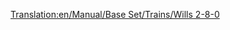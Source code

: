 [[Translation:en/Manual/Base Set/Trains/Wills 2-8-0]]
{{it/Manuale/Set base/Treni/StatLocomotive|Image=[[File:en/Manual/Base Set/Trains/Wills280.png]]
|Name=Wills 2-8-0
|Cost=€ 32.812
|Speed=88 km/h (55 mph)
|Weight=145 t
|Power=1.115 hp (820 kW)
|Annual=€ 4.264
|Designed=1944
|Lifespan=20
|Capacity=N/A
|Description=L'unica locomotiva a vapore per i climi sub-artico e tropicale. 2-8-0 rappresenta la disposizione delle ruote di due ruote anteriori su un asse, otto ruote motrici motorizzate e accoppiate su quattro assi e nessuna ruota posteriore.

|Real-life=Esistono varie locomotive 2-8-0. Su quale di esse si basa la versione di Transport Tycoon non è chiaro, tuttavia [https://en.wikipedia.org/wiki/2-8-0#United_States ha una somiglianza con varie locomotive 2-8-0 popolari in Nord America] e modelli di locomotive 2-8-0 costruiti in massa dal [https://en.wikipedia.org/wiki/WD_Austerity_2-8-0 UK in World War II] e dal  [https://en.wikipedia.org/wiki/Victorian_Railways_J_class J] e [https://en.wikipedia.org/wiki/Victorian_Railways_K_class K] classi di locomotive usate nello stato Victoria in Australia.<br/>
alcune 2-8-0: [http://www.lner.info/locos/O/o.shtml] [http://www.lner.info/locos/P/p.shtml]
}}